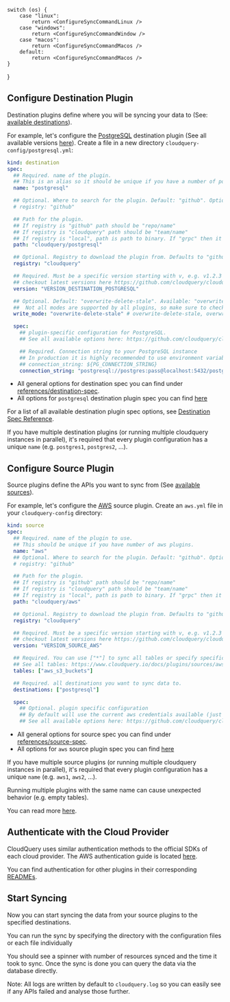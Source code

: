 
    switch (os) {
        case "linux":
            return <ConfigureSyncCommandLinux />
        case "windows":
            return <ConfigureSyncCommandWindow />
        case "macos":
            return <ConfigureSyncCommandMacos />
        default:
            return <ConfigureSyncCommandMacos />
    }
}

## Configure Destination Plugin

Destination plugins define where you will be syncing your data to (See: [available destinations](https://hub.cloudquery.io/plugins/destination)).

For example, let's configure the [PostgreSQL](https://github.com/cloudquery/cloudquery/tree/main/plugins/destination/postgresql) destination plugin
(See all available versions [here](https://github.com/cloudquery/cloudquery/releases?q=plugins-destination-postgresql&expanded=true)).
Create a file in a new directory `cloudquery-config/postgresql.yml`: 

```yaml copy
kind: destination
spec:
  ## Required. name of the plugin.
  ## This is an alias so it should be unique if you have a number of postgresql destination plugins.
  name: "postgresql"

  ## Optional. Where to search for the plugin. Default: "github". Options: "github", "cloudquery", "local", "grpc".
  # registry: "github"

  ## Path for the plugin.
  ## If registry is "github" path should be "repo/name"
  ## If registry is "cloudquery" path should be "team/name"
  ## If registry is "local", path is path to binary. If "grpc" then it should be address of the plugin (usually useful in debug).
  path: "cloudquery/postgresql"

  ## Optional. Registry to download the plugin from. Defaults to "github"
  registry: "cloudquery"

  ## Required. Must be a specific version starting with v, e.g. v1.2.3
  ## checkout latest versions here https://github.com/cloudquery/cloudquery/releases?q=plugins-destination-postgresql&expanded=true
  version: "VERSION_DESTINATION_POSTGRESQL"

  ## Optional. Default: "overwrite-delete-stale". Available: "overwrite-delete-stale", "overwrite", "append". 
  ##  Not all modes are supported by all plugins, so make sure to check the plugin documentation for more details.
  write_mode: "overwrite-delete-stale" # overwrite-delete-stale, overwrite, append

  spec:
    ## plugin-specific configuration for PostgreSQL.
    ## See all available options here: https://github.com/cloudquery/cloudquery/tree/main/plugins/destination/postgresql#postgresql-spec

    ## Required. Connection string to your PostgreSQL instance
    ## In production it is highly recommended to use environment variable expansion
    ## connection_string: ${PG_CONNECTION_STRING}
    connection_string: "postgresql://postgres:pass@localhost:5432/postgres?sslmode=disable"
```

- All general options for destination spec you can find under [references/destination-spec](/docs/reference/destination-spec).
- All options for `postgresql` destination plugin spec you can find [here](https://github.com/cloudquery/cloudquery/tree/main/plugins/destination/postgresql#postgresql-spec)

For a list of all available destination plugin spec options, see [Destination Spec Reference](/docs/reference/destination-spec).

<Callout>

If you have multiple destination plugins (or running multiple cloudquery instances in parallel), it's required
that every plugin configuration has a unique `name` (e.g. `postgres1`, `postgres2`, …).

</Callout>

## Configure Source Plugin

Source plugins define the APIs you want to sync from (See [available sources](https://hub.cloudquery.io/plugins/source)).

For example, let's configure the [AWS](https://github.com/cloudquery/cloudquery/tree/main/plugins/source/aws) source plugin.
Create an `aws.yml` file in your `cloudquery-config` directory:

```yaml copy
kind: source
spec:
  ## Required. name of the plugin to use.
  ## This should be unique if you have number of aws plugins.
  name: "aws"
  ## Optional. Where to search for the plugin. Default: "github". Options: "github", "cloudquery", "local", "grpc"
  # registry: "github"

  ## Path for the plugin.
  ## If registry is "github" path should be "repo/name"
  ## If registry is "cloudquery" path should be "team/name"
  ## If registry is "local", path is path to binary. If "grpc" then it should be address of the plugin (usually useful in debug).
  path: "cloudquery/aws"

  ## Optional. Registry to download the plugin from. Defaults to "github"
  registry: "cloudquery"

  ## Required. Must be a specific version starting with v, e.g. v1.2.3
  ## checkout latest versions here https://github.com/cloudquery/cloudquery/releases?q=plugins-source-aws&expanded=true
  version: "VERSION_SOURCE_AWS"

  ## Required. You can use ["*"] to sync all tables or specify specific tables. Please note that syncing all tables can be slow
  ## See all tables: https://www.cloudquery.io/docs/plugins/sources/aws/tables
  tables: ["aws_s3_buckets"]

  ## Required. all destinations you want to sync data to.
  destinations: ["postgresql"]

  spec:
    ## Optional. plugin specific configuration
    ## By default will use the current aws credentials available (just like AWS CLI)
    ## See all available options here: https://github.com/cloudquery/cloudquery/blob/main/plugins/source/aws/docs/configuration.md
```

- All general options for source spec you can find under [references/source-spec](/docs/reference/source-spec).
- All options for `aws` source plugin spec you can find [here](https://github.com/cloudquery/cloudquery/blob/main/plugins/source/aws/docs/configuration.md)

<Callout>

If you have multiple source plugins (or running multiple cloudquery instances in parallel), it's required
that every plugin configuration has a unique `name` (e.g. `aws1`, `aws2`, …).

Running multiple plugins with the same name can cause unexpected behavior (e.g. empty tables). 

You can read more [here](/docs/advanced-topics/running-cloudquery-in-parallel).

</Callout>

## Authenticate with the Cloud Provider

CloudQuery uses similar authentication methods to the official SDKs of each cloud provider.
The AWS authentication guide is located [here](https://github.com/cloudquery/cloudquery/blob/main/plugins/source/aws/README.md).

You can find authentication for other plugins in their corresponding [READMEs](https://github.com/cloudquery/cloudquery/tree/main/plugins/source).

## Start Syncing

Now you can start syncing the data from your source plugins to the specified destinations.

You can run the sync by specifying the directory with the configuration files or each file individually

<SyncCommand os={props.os} />

You should see a spinner with number of resources synced and the time it took to sync.
Once the sync is done you can query the data via the database directly.

Note: All logs are written by default to `cloudquery.log` so you can easily see if any APIs failed and analyse those further.
